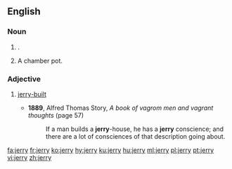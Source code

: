 {{also|Jerry}}
==English==

===Noun===
{{en-noun|jerries}}

# {{alternative case form of|Jerry|lang=en|nodot=1}} {{gloss|derogatory: German}}.
# {{label|en|British|slang}} A chamber pot.

===Adjective===
{{en-adj|-}}

# {{lb|en|dated}} [[jerry-built]]
#* '''1889''', Alfred Thomas Story, ''A book of vagrom men and vagrant thoughts'' (page 57)
#*: If a man builds a '''jerry'''-house, he has a '''jerry''' conscience; and there are a lot of consciences of that description going about.

[[fa:jerry]]
[[fr:jerry]]
[[ko:jerry]]
[[hy:jerry]]
[[ku:jerry]]
[[hu:jerry]]
[[ml:jerry]]
[[pl:jerry]]
[[pt:jerry]]
[[vi:jerry]]
[[zh:jerry]]
